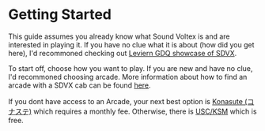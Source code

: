 # Getting Started

This guide assumes you already know what Sound Voltex is and are interested in playing it. If you have no clue what it is about (how did you get here), I'd recommoned checking out [Leviern GDQ showcase of SDVX](https://www.youtube.com/watch?v=NePZzIFKW_s).

To start off, choose how you want to play. If you are new and have no clue, I'd recommoned choosing arcade. More information about how to find an arcade with a SDVX cab can be found [here](/gettingstarted/arcade).

If you dont have access to an Arcade, your next best option is [Konasute (コナステ)](/konasute) which requires a monthly fee. Otherwise, there is [USC/KSM]() which is free.